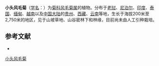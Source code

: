 {{Speciesbox
| name = 小头风毛菊
| status = 
| status_system = 
| image =
| genus = Saussurea
| species = crispa
| authority = Vaniot ib Bull.
}}

'''小头风毛菊'''（[[学名|学名]]：{{lang|la|''Saussurea crispa''}}）为[[菊科|菊科]][[风毛菊属|风毛菊属]]的植物。分布于[[老挝|老挝]]、[[尼泊尔|尼泊尔]]、[[印度|印度]]、[[泰国|泰国]]、[[缅甸|缅甸]]、[[越南|越南]]以及[[中国大陆|中国大陆]]的[[贵州|贵州]]、[[西藏|西藏]]、[[云南|云南]]等地，生长于海拔200米至2,750米的地区，见于山坡草地、山谷密林下和林缘，目前尚未由人工引种栽培。

== 参考文献 ==
<div class="references-small">
* {{cite web| url =http://www.bioinfo.cn/db05/KmzwSpecies.php?action=view&id=5221| title =小头风毛菊| work =《中国高等植物数据库全库》| publisher =中国科学院微生物研究所| author =昆明植物研究所| accessdate =2009-02-24| deadurl =yes| archiveurl =https://web.archive.org/web/20160305025632/http://www.bioinfo.cn/db05/KmzwSpecies.php?action=view&id=5221| archivedate =2016-03-05}}
</div>
{{Taxonbar|from=Q10958618}}

[[Category:风毛菊属|小头风毛菊]]


{{植物小作品}}